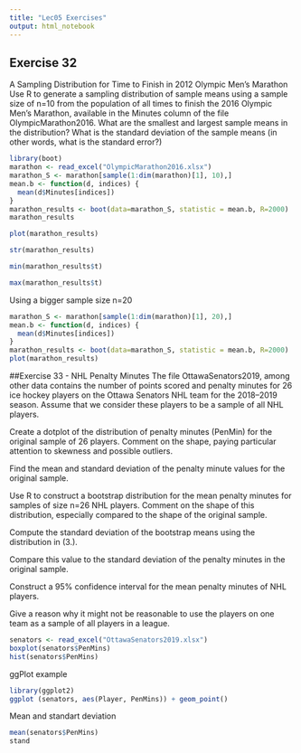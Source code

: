 ```yaml
---
title: "Lec05 Exercises"
output: html_notebook
---
```


## Exercise 32
A Sampling Distribution for Time to Finish in 2012 Olympic Men’s Marathon
Use R to generate a sampling distribution of sample means using a sample size of n=10 from the population of all times to finish the 2016 Olympic Men’s Marathon, available in the Minutes column of the file OlympicMarathon2016. What are the smallest and largest sample means in the distribution? What is the standard deviation of the sample means (in other words, what is the standard error?)


```r
library(boot)
marathon <- read_excel("OlympicMarathon2016.xlsx")
marathon_S <- marathon[sample(1:dim(marathon)[1], 10),]
mean.b <- function(d, indices) {
  mean(d$Minutes[indices])
}
marathon_results <- boot(data=marathon_S, statistic = mean.b, R=2000)
marathon_results

```
```r
plot(marathon_results)
```
```r
str(marathon_results)
```
```r
min(marathon_results$t)
```


```r
max(marathon_results$t)
```
Using a bigger sample size n=20
```r

marathon_S <- marathon[sample(1:dim(marathon)[1], 20),]
mean.b <- function(d, indices) {
  mean(d$Minutes[indices])
}
marathon_results <- boot(data=marathon_S, statistic = mean.b, R=2000)
plot(marathon_results)
```
##Exercise 33 - NHL Penalty Minutes
The file OttawaSenators2019, among other data contains the number of points scored and penalty minutes for 26 ice hockey players on the Ottawa Senators NHL team for the 2018–2019 season. Assume that we consider these players to be a sample of all NHL players.

Create a dotplot of the distribution of penalty minutes (PenMin) for the original sample of 26 players. Comment on the shape, paying particular attention to skewness and possible outliers.

Find the mean and standard deviation of the penalty minute values for the original sample.

Use R to construct a bootstrap distribution for the mean penalty minutes for samples of size n=26 NHL players. Comment on the shape of this distribution, especially compared to the shape of the original sample.

Compute the standard deviation of the bootstrap means using the distribution in (3.).

Compare this value to the standard deviation of the penalty minutes in the original sample.

Construct a 95% confidence interval for the mean penalty minutes of NHL players.

Give a reason why it might not be reasonable to use the players on one team as a sample of all players in a league.

```r
senators <- read_excel("OttawaSenators2019.xlsx")
boxplot(senators$PenMins)
hist(senators$PenMins)
```
ggPlot example

```r
library(ggplot2)
ggplot (senators, aes(Player, PenMins)) + geom_point()
```
Mean and standart deviation
```r
mean(senators$PenMins)
stand
```
